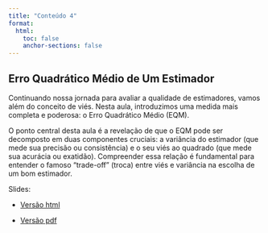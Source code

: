 ```yaml
---
title: "Conteúdo 4"
format:
  html:
    toc: false
    anchor-sections: false
---
```


## Erro Quadrático Médio de Um Estimador

Continuando nossa jornada para avaliar a qualidade de estimadores, vamos além do conceito de viés. Nesta aula, introduzimos uma medida mais completa e poderosa: o Erro Quadrático Médio (EQM).

O ponto central desta aula é a revelação de que o EQM pode ser decomposto em duas componentes cruciais: a variância do estimador (que mede sua precisão ou consistência) e o seu viés ao quadrado (que mede sua acurácia ou exatidão). Compreender essa relação é fundamental para entender o famoso "trade-off" (troca) entre viés e variância na escolha de um bom estimador.

Slides:

- [Versão html](/slides/04-EQM_de_um_estimador/04-EQM_de_um_estimador.html){target="_blank"}

- [Versão pdf](/PDFs/slides/04-EQM_de_um_estimador.pdf){target="_blank"}

